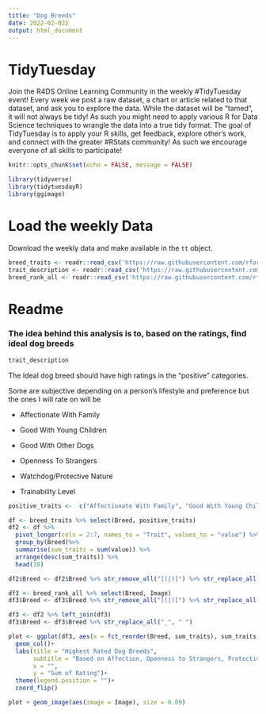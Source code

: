 ```yaml
---
title: "Dog Breeds"
date: 2022-02-022
output: html_document
---
```


# TidyTuesday

Join the R4DS Online Learning Community in the weekly #TidyTuesday event!
Every week we post a raw dataset, a chart or article related to that dataset, and ask you to explore the data.
While the dataset will be “tamed”, it will not always be tidy! As such you might need to apply various R for Data Science techniques to wrangle the data into a true tidy format.
The goal of TidyTuesday is to apply your R skills, get feedback, explore other’s work, and connect with the greater #RStats community!
As such we encourage everyone of all skills to participate!

```r

knitr::opts_chunk$set(echo = FALSE, message = FALSE)

library(tidyverse)
library(tidytuesdayR)
library(ggimage)
```

# Load the weekly Data

Download the weekly data and make available in the `tt` object.

```r

breed_traits <- readr::read_csv('https://raw.githubusercontent.com/rfordatascience/tidytuesday/master/data/2022/2022-02-01/breed_traits.csv')
trait_description <- readr::read_csv('https://raw.githubusercontent.com/rfordatascience/tidytuesday/master/data/2022/2022-02-01/trait_description.csv')
breed_rank_all <- readr::read_csv('https://raw.githubusercontent.com/rfordatascience/tidytuesday/master/data/2022/2022-02-01/breed_rank.csv')
```


# Readme

### The idea behind this analysis is to, based on the ratings, find ideal dog breeds

```r
trait_description
```
The Ideal dog breed should have high ratings in the "positive" categories. 

Some are subjective depending on a person's lifestyle and preference but the ones I will rate on will be

* Affectionate With Family

* Good With Young Children

* Good With Other Dogs

* Openness To Strangers

* Watchdog/Protective Nature

* Trainability Level

```r
positive_traits <-  c("Affectionate With Family", "Good With Young Children", "Good With Other Dogs", "Openness To Strangers", "Watchdog/Protective Nature", "Trainability Level")

df <- breed_traits %>% select(Breed, positive_traits)
df2 <- df %>% 
  pivot_longer(cols = 2:7, names_to = "Trait", values_to = "value") %>% 
  group_by(Breed)%>% 
  summarise(sum_traits = sum(value)) %>% 
  arrange(desc(sum_traits)) %>% 
  head(10)

df2$Breed <- df2$Breed %>% str_remove_all("[(|)]") %>% str_replace_all("\\s", "_")

df3 <- breed_rank_all %>% select(Breed, Image)
df3$Breed <- df3$Breed %>% str_remove_all("[(|)]") %>% str_replace_all("\\s", "_")

df3 <- df2 %>% left_join(df3)
df3$Breed <- df3$Breed %>% str_replace_all("_", " ")
```

```r
plot <- ggplot(df3, aes(x = fct_reorder(Breed, sum_traits), sum_traits, fill = Breed))+
  geom_col()+
  labs(title = "Highest Rated Dog Breeds",
       subtitle = "Based on Affection, Openness to Strangers, Protective Nature, Trainability",
       x = "",
       y = "Sum of Rating")+
  theme(legend.position = "")+
  coord_flip()

plot + geom_image(aes(image = Image), size = 0.09)
```

